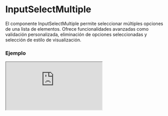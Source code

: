 # InputSelectMultiple

El componente InputSelectMultiple permite seleccionar múltiples opciones de una lista de elementos. Ofrece funcionalidades avanzadas como validación personalizada, eliminación de opciones seleccionadas y selección de estilo de visualización.


### Ejemplo

<Iframe minHeightIframe="30dvh" src="https://fenextjs-component-storybook.vercel.app/iframe.html?args=&id=input-inputselectmultiple--index&viewMode=story" />

### Importacion

Para importar el componente InputSelectMultiple, se puede hacer desde fenextjs

```tsx copy
import { InputSelectMultiple } from "fenextjs";
```

### Parametros

| Parametro | Tipo | Requerido | Default | Descripcion |
| --------- | ---- | --------- | ------- | ----------- |
| classNameSelectMultiple | string | no | "" | Clase CSS personalizada para el componente `select-multiple`. |
| classNameSelectMultipleList | string | no | "" | Clase CSS personalizada para la lista de opciones. |
| defaultValue | InputSelectItemOptionBaseProps\<T\>[] | no | [] | Opciones predeterminadas seleccionadas al iniciar el componente. |
| value | InputSelectItemOptionBaseProps\<T\>[] | no |  | Opciones seleccionadas actualmente. |
| onChange | (v?: InputSelectItemOptionBaseProps\<T\>[]) =\> void | no |  | Función que se ejecuta cuando el valor seleccionado cambia. |
| onChangeData | (v?: T[]) =\> void | no |  | Función que se ejecuta cuando los datos seleccionados cambian. |
| onChangeValidate | (e: InputSelectItemOptionBaseProps\<T\>[]) =\> Promise\<any\> \| any | no |  | Función de validación personalizada que se ejecuta cuando el valor cambia. |
| iconDelete | ReactNode | no | \<Trash /\> | Icono personalizado para eliminar una opción seleccionada. |
| typeSelectMultipleStyle | 'normal' \| 'checkbox' | no | 'normal' | Define el estilo del select múltiple. Puede ser `normal` o con casillas de verificación (`checkbox`). |
| CustomOptionsSelected | typeof InputSelectOption\<T\> | no |  | Componente personalizado para renderizar las opciones seleccionadas. |
| validatorData | FenextjsValidatorClass\<T[]\> | no |  | Instancia de `FenextjsValidatorClass` para validar los datos seleccionados. |

### Storybook

Para ver el storybook del componente lo puede hacer con este [link](https://fenextjs-component-storybook.vercel.app/?path=/story/input-inputselectmultiple--index)

### Usos

- Uso básico de InputSelectMultiple

```tsx copy

<InputSelectMultiple
    defaultValue={[{ label: "Option 1", value: 1 }, { label: "Option 2", value: 2 }]}
    onChange={(selected) => console.log(selected)}
/>
```

- InputSelectMultiple con validación personalizada

```tsx copy

<InputSelectMultiple
    onChangeValidate={async (selected) => {
        if (selected.length > 5) {
            throw new Error("No puedes seleccionar más de 5 opciones.");
        }
    }}
    onChangeData={(data) => console.log("Datos seleccionados:", data)}
/>
```

